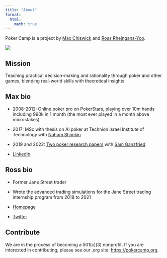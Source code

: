 ```yaml
---
title: "About"
format:
  html:
    math: true
---
```

Poker Camp is a project by [Max Chiswick](mailto:max@poker.camp) and [Ross Rheingans-Yoo](mailto:ross@poker.camp).

![](./assets/mr_crop.png)

## Mission

Teaching practical decision-making and rationality through poker and other games, blending real-world skills with theoretical insights

## Max bio 

- 2008-2012: Online poker pro on PokerStars, playing over 10m hands including 990k in 1 month (the most ever played in a month above microstakes)

- 2017: MSc with thesis on AI poker at Technion Israel Institute of Technology with [Nahum Shimkin](https://webee.technion.ac.il/shimkin/index.html)

- 2019 and 2022: [Two poker research papers](https://arxiv.org/search/cs?searchtype=author&query=Chiswick,+M) with [Sam Ganzfried](http://www.ganzfriedresearch.com/)

- [LinkedIn](https://www.linkedin.com/in/maxchiswick/)

## Ross bio 

- Former Jane Street trader 

- Wrote the advanced trading simulations for the Jane Street trading internship program from 2018 to 2021

- [Homepage](https://blog.rossry.net/me/)

- [Twitter](https://twitter.com/_rossry)

## Contribute

We are in the process of becoming a 501(c)(3) nonprofit. If you are interested in contributing, please see our .org site: [https://pokercamp.org](https://pokercamp.org). 